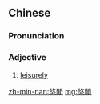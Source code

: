 {{also|悠闲}}
==Chinese==
{{zh-forms|s=悠闲|t2=悠閑|alt=優閒/优闲,優閑*}}

===Pronunciation===
{{zh-pron
|m=yōuxián
|c=jau4 haan4
|mn=qz,xm,zz:iu-hân
|cat=a
}}

===Adjective===
{{zh-adj}}

# [[leisurely]]

[[zh-min-nan:悠閒]]
[[mg:悠閒]]